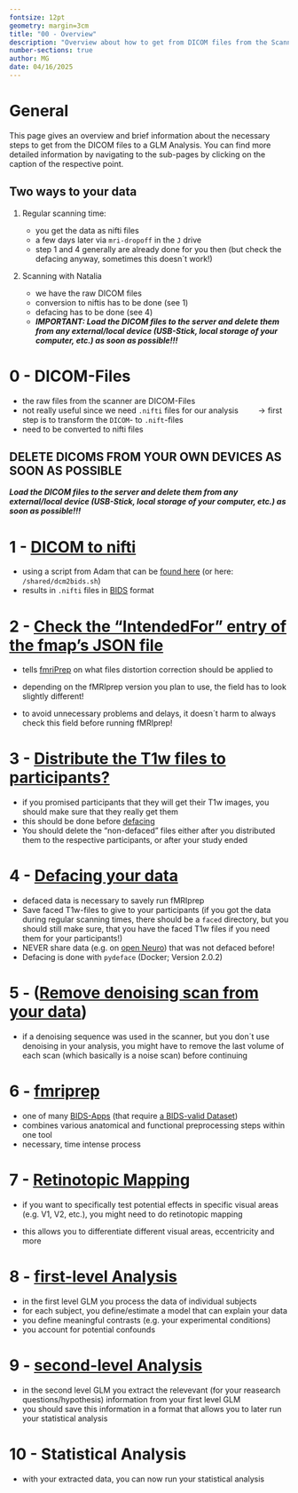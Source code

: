 ```yaml
---
fontsize: 12pt
geometry: margin=3cm
title: "00 - Overview"
description: "Overview about how to get from DICOM files from the Scanner to your GLM Analysis"
number-sections: true
author: MG
date: 04/16/2025
---
```


# General

This page gives an overview and brief information about the necessary steps to get from the DICOM files to a GLM Analysis. You can find more detailed information by navigating to the sub-pages by clicking on the caption of the respective point.

::: callout-hint
## Two ways to your data

1)  Regular scanning time:

    -   you get the data as nifti files
    -   a few days later via `mri-dropoff` in the `J` drive
    -   step 1 and 4 generally are already done for you then (but check the defacing anyway, sometimes this doesn´t work!)

2)  Scanning with Natalia

    -   we have the raw DICOM files
    -   conversion to niftis has to be done (see 1)
    -   defacing has to be done (see 4)
    -   ***IMPORTANT: Load the DICOM files to the server and delete them from any external/local device (USB-Stick, local storage of your computer, etc.) as soon as possible!!!***
:::

# 0 - DICOM-Files

-   the raw files from the scanner are DICOM-Files
-   not really useful since we need `.nifti` files for our analysis $\qquad\to$ first step is to transform the `DICOM`- to `.nift`-files
-   need to be converted to nifti files

::: callout-warning
## DELETE DICOMS FROM YOUR OWN DEVICES AS SOON AS POSSIBLE

***Load the DICOM files to the server and delete them from any external/local device (USB-Stick, local storage of your computer, etc.) as soon as possible!!!***
:::

# 1 - [DICOM to nifti](DICOMtoBIDS.qmd)

-   using a script from Adam that can be [found here](https://github.com/adam-coates/dicom2bids) (or here: `/shared/dcm2bids.sh`)
-   results in `.nifti` files in [BIDS](https://bids-specification.readthedocs.io/en/stable/introduction.html) format

# 2 - [Check the "IntendedFor" entry of the fmap's JSON file](check_IntendedFor_field.qmd)

-   tells [fmriPrep](run_fmriprep.qmd) on what files distortion correction should be applied to

-   depending on the fMRIprep version you plan to use, the field has to look slightly different!

-   to avoid unnecessary problems and delays, it doesn´t harm to always check this field before running fMRIprep!

# 3 - [Distribute the T1w files to participants?](ProvidingParticipantsWithTheirT1wFile.qmd)

-   if you promised participants that they will get their T1w images, you should make sure that they really get them
-   this should be done before [defacing](defacing.qmd)
-   You should delete the "non-defaced" files either after you distributed them to the respective participants, or after your study ended

# 4 - [Defacing your data](defacing.qmd)

-   defaced data is necessary to savely run fMRIprep
-   Save faced T1w-files to give to your participants (if you got the data during regular scanning times, there should be a `faced` directory, but you should still make sure, that you have the faced T1w files if you need them for your participants!)
-   NEVER share data (e.g. on [open Neuro](https://openneuro.org/)) that was not defaced before!
-   Defacing is done with `pydeface` (Docker; Version 2.0.2)

# 5 - ([Remove denoising scan from your data](RemoveNoiseScan.qmd))

-   if a denoising sequence was used in the scanner, but you don´t use denoising in your analysis, you might have to remove the last volume of each scan (which basically is a noise scan) before continuing

# 6 - [fmriprep](run_fmriprep.qmd)

-   one of many [BIDS-Apps](https://bids.neuroimaging.io//tools/bids-apps.html) (that require [a BIDS-valid Dataset](https://bids-standard.github.io/bids-validator/))
-   combines various anatomical and functional preprocessing steps within one tool
-   necessary, time intense process

# 7 - [Retinotopic Mapping](retinotopic_mapping.qmd)

-   if you want to specifically test potential effects in specific visual areas (e.g. V1, V2, etc.), you might need to do retinotopic mapping

-   this allows you to differentiate different visual areas, eccentricity and more

# 8 - [first-level Analysis](first_level_glm_nilearn.qmd)

- in the first level GLM you process the data of individual subjects
- for each subject, you define/estimate a model that can explain your data
- you define meaningful contrasts (e.g. your experimental conditions)
- you account for potential confounds

# 9 - [second-level Analysis](second_level_glm_nilearn.qmd)

- in the second level GLM you extract the relevevant (for your reasearch questions/hypothesis) information from your first level GLM
- you should save this information in a format that allows you to later run your statistical analysis

# 10 - Statistical Analysis

- with your extracted data, you can now run your statistical analysis

